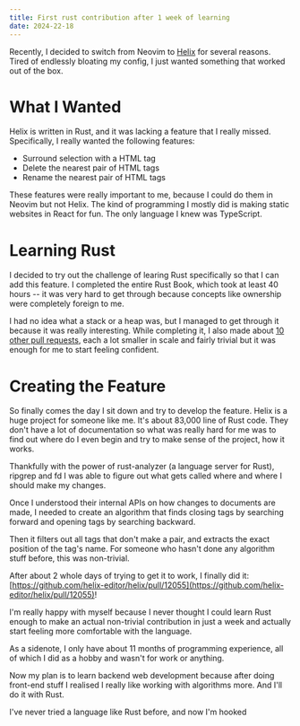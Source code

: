 ```yaml
---
title: First rust contribution after 1 week of learning
date: 2024-22-18
---
```


Recently, I decided to switch from Neovim to [Helix](https://helix-editor.vercel.app/) for several reasons. Tired of endlessly bloating my config, I just wanted something that worked out of the box.

# What I Wanted

Helix is written in Rust, and it was lacking a feature that I really missed. Specifically, I really wanted the following features:

- Surround selection with a HTML tag
- Delete the nearest pair of HTML tags
- Rename the nearest pair of HTML tags

These features were really important to me, because I could do them in Neovim but not Helix. The kind of programming I mostly did is making static websites in React for fun. The only language I knew was TypeScript.

# Learning Rust

I decided to try out the challenge of learing Rust specifically so that I can add this feature. I completed the entire Rust Book, which took at least 40 hours -- it was very hard to get through because concepts like ownership were completely foreign to me. 

I had no idea what a stack or a heap was, but I managed to get through it because it was really interesting. While completing it, I also made about [10 other pull requests](https://github.com/helix-editor/helix/pulls/NikitaRevenco), each a lot smaller in scale and fairly trivial but it was enough for me to start feeling confident.

# Creating the Feature

So finally comes the day I sit down and try to develop the feature. Helix is a huge project for someone like me. It's about 83,000 line of Rust code. They don't have a lot of documentation so what was really hard for me was to find out where do I even begin and try to make sense of the project, how it works.

Thankfully with the power of rust-analyzer (a language server for Rust), ripgrep and fd I was able to figure out what gets called where and where I should make my changes.

Once I understood their internal APIs on how changes to documents are made, I needed to create an algorithm that finds closing tags by searching forward and opening tags by searching backward. 

Then it filters out all tags that don't make a pair, and extracts the exact position of the tag's name. For someone who hasn't done any algorithm stuff before, this was non-trivial.

After about 2 whole days of trying to get it to work, I finally did it: [https://github.com/helix-editor/helix/pull/12055](https://github.com/helix-editor/helix/pull/12055)!

I'm really happy with myself because I never thought I could learn Rust enough to make an actual non-trivial contribution in just a week and actually start feeling more comfortable with the language. 

As a sidenote, I only have about 11 months of programming experience, all of which I did as a hobby and wasn't for work or anything. 

Now my plan is to learn backend web development because after doing front-end stuff I realised I really like working with algorithms more. And I'll do it with Rust.

 I've never tried a language like Rust before, and now I'm hooked
